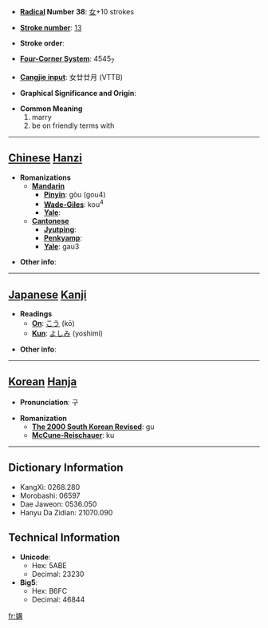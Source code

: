 * '''[[Wiktionary:Chinese radical index| Radical]] Number 38''': [[Wiktionary:Chinese radical index 女|女]]+10 strokes

* '''[[Wiktionary:Chinese total strokes index|Stroke number]]''': [[Wiktionary:Chinese total strokes index 13|13]]

* '''Stroke order''': 

* '''[[Wiktionary:Chinese four corner index|Four-Corner System]]''': 4545<sub>7</sub>

* '''[[Wiktionary:Chinese Cangjie index|Cangjie input]]''': 女廿廿月 (VTTB)

* '''Graphical Significance and Origin''': 

* '''Common Meaning'''
*#marry
*# be on friendly terms with


----

== [[Chinese]] [[Hanzi]] ==

* '''Romanizations'''
** '''[[Mandarin]]'''
*** '''[[Pinyin]]''': gòu (gou4)
*** '''[[Wade-Giles]]''': kou<sup>4</sup>
*** '''[[Yale]]''': 
** '''[[Cantonese]]'''
*** '''[[Jyutping]]''':
*** '''[[Penkyamp]]''': 
*** '''[[Yale]]''': gau3

* '''Other info''': 

----

== [[Japanese]] [[Kanji]] ==

* '''Readings'''
** '''[[On]]''': [[こう]] (kō)
** '''[[Kun]]''': [[よしみ]] (yoshimi)

* '''Other info''':  

----

== [[Korean]] [[Hanja]] ==

* '''Pronunciation''': 구

* '''Romanization'''
** '''[[The 2000 South Korean Revised Romanization|The 2000 South Korean Revised]]''': gu
** '''[[McCune-Reischauer]]''': ku

----

== Dictionary Information ==

* KangXi: 0268.280
* Morobashi: 06597
* Dae Jaweon: 0536.050
* Hanyu Da Zidian: 21070.090

== Technical Information ==

* '''Unicode''':
** Hex: 5ABE
** Decimal: 23230
* '''Big5''':
** Hex: B6FC
** Decimal: 46844

[[fr:媾]]